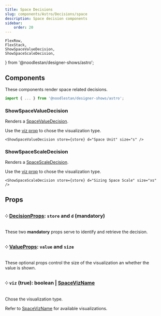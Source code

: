 ```yaml
---
title: Space Decisions
slug: components/Astro/Decisions/space
description: Space decision components
sidebar:
    order: 20
---
```


    FlexRow,
    FlexStack,
    ShowSpaceValueDecision,
    ShowSpaceScaleDecision,
} from '@noodlestan/designer-shows/astro';



## Components

These components render space related decisions.

```ts
import { ... } from '@noodlestan/designer-shows/astro';
```

### ShowSpaceValueDecision

Renders a [SpaceValueDecision](/decision-models/space-value).

Use the [viz prop](#-viz-true-boolean--spacevizname) to chose the visualization type.

```mdx
<ShowSpaceValueDecision store={store} d="Space Unit" size="s" />
```

<CardGrid>
    <ShowSpaceValueDecision store={store} d="Space Unit" size="s" />
</CardGrid>

### ShowSpaceScaleDecision

Renders a [SpaceScaleDecision](/decision-models/space-scale).

Use the [viz prop](#-viz-true-boolean--spacevizname) to chose the visualization type.

```mdx
<ShowSpaceScaleDecision store={store} d="Sizing Space Scale" size="xs" />
```

<CardGrid>
    <ShowSpaceScaleDecision store={store} d="Sizing Space Scale" size="xs" />
</CardGrid>

## Props

### ༶ [DecisionProps](/components/Astro/Props): `store` and `d` (mandatory)

These two **mandatory** props serve to identify and retrieve the decision.

### ༶ [ValueProps](/components/Astro/Props#-value-true-boolean--string--object): `value` and `size`

These optional props control the size of the visualization an whether the value is shown.

### ༶ `viz` (true): boolean | [SpaceVizName](/api/designer-shows/Types/SpaceVizName)

Chose the visualization type.

Refer to [SpaceVizName](/api/designer-shows/Types/SpaceVizName) for available visualizations.
